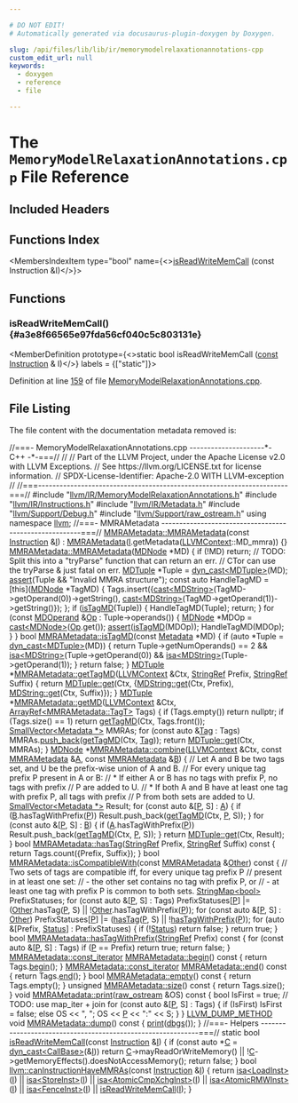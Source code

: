 ```yaml
---

# DO NOT EDIT!
# Automatically generated via docusaurus-plugin-doxygen by Doxygen.

slug: /api/files/lib/lib/ir/memorymodelrelaxationannotations-cpp
custom_edit_url: null
keywords:
  - doxygen
  - reference
  - file

---
```





# The `MemoryModelRelaxationAnnotations.cpp` File Reference

<DoxygenPage pluginConfig={pluginConfig}>



## Included Headers

<IncludesList>
<IncludesListItem
  filePath="llvm/IR/MemoryModelRelaxationAnnotations.h"
  permalink="/docs/api/files/include/include/llvm/include/llvm/ir/memorymodelrelaxationannotations-h"
  isLocal="true" />
<IncludesListItem
  filePath="llvm/IR/Instructions.h"
  permalink="/docs/api/files/include/include/llvm/include/llvm/ir/instructions-h"
  isLocal="true" />
<IncludesListItem
  filePath="llvm/IR/Metadata.h"
  permalink="/docs/api/files/include/include/llvm/include/llvm/ir/metadata-h"
  isLocal="true" />
<IncludesListItem
  filePath="llvm/Support/Debug.h"
  permalink="/docs/api/files/include/include/llvm/include/llvm/support/debug-h"
  isLocal="true" />
<IncludesListItem
  filePath="llvm/Support/raw_ostream.h"
  permalink="/docs/api/files/include/include/llvm/include/llvm/support/raw-ostream-h"
  isLocal="true" />
</IncludesList>

## Functions Index

<MembersIndex>

<MembersIndexItem
  type="bool"
  name={<><a href="#a3e8f66565e97fda56cf040c5c803131e">isReadWriteMemCall</a> (const Instruction &amp;I)</>}>
</MembersIndexItem>

</MembersIndex>


<SectionDefinition>

## Functions

### isReadWriteMemCall() {#a3e8f66565e97fda56cf040c5c803131e}

<MemberDefinition
  prototype={<>static bool isReadWriteMemCall (<a href="/docs/api/files/lib/lib/target/lib/target/aarch64/aarch64promoteconstant-cpp/#a90f8350fecae261c25be85d38b451bff">const</a> <a href="/docs/api/classes/llvm/instruction">Instruction</a> &amp; I)</>}
  labels = {["static"]}>

Definition at line <a href="#l00159">159</a> of file <a href="/docs/api/files/lib/lib/ir/memorymodelrelaxationannotations-cpp">MemoryModelRelaxationAnnotations.cpp</a>.
</MemberDefinition>

</SectionDefinition>

## File Listing

The file content with the documentation metadata removed is:

<ProgramListing>

<Link id="l00001" /><CodeLine lineNumber="1"><span class="doxyHighlightComment">//===- MemoryModelRelaxationAnnotations.cpp ---------------------&#42;- C++ -&#42;-===//</span></CodeLine>
<Link id="l00002" /><CodeLine lineNumber="2"><span class="doxyHighlightComment">//</span></CodeLine>
<Link id="l00003" /><CodeLine lineNumber="3"><span class="doxyHighlightComment">// Part of the LLVM Project, under the Apache License v2.0 with LLVM Exceptions.</span></CodeLine>
<Link id="l00004" /><CodeLine lineNumber="4"><span class="doxyHighlightComment">// See https://llvm.org/LICENSE.txt for license information.</span></CodeLine>
<Link id="l00005" /><CodeLine lineNumber="5"><span class="doxyHighlightComment">// SPDX-License-Identifier: Apache-2.0 WITH LLVM-exception</span></CodeLine>
<Link id="l00006" /><CodeLine lineNumber="6"><span class="doxyHighlightComment">//</span></CodeLine>
<Link id="l00007" /><CodeLine lineNumber="7"><span class="doxyHighlightComment">//===----------------------------------------------------------------------===//</span></CodeLine>
<Link id="l00008" /><CodeLine lineNumber="8"></CodeLine>
<Link id="l00009" /><CodeLine lineNumber="9"><span class="doxyHighlightPreprocessor">#include &quot;<a href="/docs/api/files/include/include/llvm/include/llvm/ir/memorymodelrelaxationannotations-h">llvm/IR/MemoryModelRelaxationAnnotations.h</a>&quot;</span></CodeLine>
<Link id="l00010" /><CodeLine lineNumber="10"><span class="doxyHighlightPreprocessor">#include &quot;<a href="/docs/api/files/include/include/llvm/include/llvm/ir/instructions-h">llvm/IR/Instructions.h</a>&quot;</span></CodeLine>
<Link id="l00011" /><CodeLine lineNumber="11"><span class="doxyHighlightPreprocessor">#include &quot;<a href="/docs/api/files/include/include/llvm/include/llvm/ir/metadata-h">llvm/IR/Metadata.h</a>&quot;</span></CodeLine>
<Link id="l00012" /><CodeLine lineNumber="12"><span class="doxyHighlightPreprocessor">#include &quot;<a href="/docs/api/files/include/include/llvm/include/llvm/support/debug-h">llvm/Support/Debug.h</a>&quot;</span></CodeLine>
<Link id="l00013" /><CodeLine lineNumber="13"><span class="doxyHighlightPreprocessor">#include &quot;<a href="/docs/api/files/include/include/llvm/include/llvm/support/raw-ostream-h">llvm/Support/raw&#95;ostream.h</a>&quot;</span></CodeLine>
<Link id="l00014" /><CodeLine lineNumber="14"></CodeLine>
<Link id="l00015" /><CodeLine lineNumber="15"><span class="doxyHighlightKeyword">using namespace </span><span class="doxyHighlight"><a href="/docs/api/namespaces/llvm">llvm</a>;</span></CodeLine>
<Link id="l00016" /><CodeLine lineNumber="16"></CodeLine>
<Link id="l00017" /><CodeLine lineNumber="17"><span class="doxyHighlightComment">//===- MMRAMetadata -------------------------------------------------------===//</span></CodeLine>
<Link id="l00018" /><CodeLine lineNumber="18"></CodeLine>
<Link id="l00019" /><CodeLine lineNumber="19" lineLink="/docs/api/classes/llvm/mmrametadata/#a62515cf72e90ebe482d453ae0e8dc249"><span class="doxyHighlight"><a href="/docs/api/classes/llvm/mmrametadata/#aa3956313cdbc57c33fb1bb92b9e7396c">MMRAMetadata::MMRAMetadata</a>(</span><span class="doxyHighlightKeyword">const</span><span class="doxyHighlight"> <a href="/docs/api/classes/llvm/instruction">Instruction</a> &amp;<a href="/docs/api/files/lib/lib/support/md5-cpp/#ac0eafdc9ee161b71e7af98af736952fd">I</a>)</span></CodeLine>
<Link id="l00020" /><CodeLine lineNumber="20"><span class="doxyHighlight">    : <a href="/docs/api/classes/llvm/mmrametadata/#aa3956313cdbc57c33fb1bb92b9e7396c">MMRAMetadata</a>(<a href="/docs/api/files/lib/lib/support/md5-cpp/#ac0eafdc9ee161b71e7af98af736952fd">I</a>.getMetadata(<a href="/docs/api/classes/llvm/llvmcontext">LLVMContext</a>::MD&#95;mmra)) &#123;&#125;</span></CodeLine>
<Link id="l00021" /><CodeLine lineNumber="21"></CodeLine>
<Link id="l00022" /><CodeLine lineNumber="22" lineLink="/docs/api/classes/llvm/mmrametadata/#a30715af2637179fc9c5dcf2c278549a2"><span class="doxyHighlight"><a href="/docs/api/classes/llvm/mmrametadata/#aa3956313cdbc57c33fb1bb92b9e7396c">MMRAMetadata::MMRAMetadata</a>(<a href="/docs/api/classes/llvm/mdnode">MDNode</a> &#42;MD) &#123;</span></CodeLine>
<Link id="l00023" /><CodeLine lineNumber="23"><span class="doxyHighlight">  </span><span class="doxyHighlightKeywordFlow">if</span><span class="doxyHighlight"> (!MD)</span></CodeLine>
<Link id="l00024" /><CodeLine lineNumber="24"><span class="doxyHighlight">    </span><span class="doxyHighlightKeywordFlow">return</span><span class="doxyHighlight">;</span></CodeLine>
<Link id="l00025" /><CodeLine lineNumber="25"></CodeLine>
<Link id="l00026" /><CodeLine lineNumber="26"><span class="doxyHighlight">  </span><span class="doxyHighlightComment">// TODO: Split this into a &quot;tryParse&quot; function that can return an err.</span></CodeLine>
<Link id="l00027" /><CodeLine lineNumber="27"><span class="doxyHighlight">  </span><span class="doxyHighlightComment">// CTor can use the tryParse &amp; just fatal on err.</span></CodeLine>
<Link id="l00028" /><CodeLine lineNumber="28"></CodeLine>
<Link id="l00029" /><CodeLine lineNumber="29"><span class="doxyHighlight">  <a href="/docs/api/classes/llvm/mdtuple">MDTuple</a> &#42;Tuple = <a href="/docs/api/namespaces/llvm/#a22eeee01734061ac1b31ccd994c49eef">dyn&#95;cast&lt;MDTuple&gt;</a>(MD);</span></CodeLine>
<Link id="l00030" /><CodeLine lineNumber="30"><span class="doxyHighlight">  <a href="/docs/api/files/lib/lib/target/lib/target/amdgpu/silowercontrolflow-cpp/#a4868c5d81c5ccc98c47aeab6244346a0">assert</a>(Tuple &amp;&amp; </span><span class="doxyHighlightStringLiteral">&quot;Invalid MMRA structure&quot;</span><span class="doxyHighlight">);</span></CodeLine>
<Link id="l00031" /><CodeLine lineNumber="31"></CodeLine>
<Link id="l00032" /><CodeLine lineNumber="32"><span class="doxyHighlight">  </span><span class="doxyHighlightKeyword">const</span><span class="doxyHighlight"> </span><span class="doxyHighlightKeyword">auto</span><span class="doxyHighlight"> HandleTagMD = &#91;</span><span class="doxyHighlightKeyword">this</span><span class="doxyHighlight">&#93;(<a href="/docs/api/classes/llvm/mdnode">MDNode</a> &#42;TagMD) &#123;</span></CodeLine>
<Link id="l00033" /><CodeLine lineNumber="33"><span class="doxyHighlight">    Tags.insert(&#123;<a href="/docs/api/namespaces/llvm/#ac4fc845f5ed92de63cd4474f128f5fc5">cast&lt;MDString&gt;</a>(TagMD-&gt;getOperand(0))-&gt;getString(),</span></CodeLine>
<Link id="l00034" /><CodeLine lineNumber="34"><span class="doxyHighlight">                 <a href="/docs/api/namespaces/llvm/#ac4fc845f5ed92de63cd4474f128f5fc5">cast&lt;MDString&gt;</a>(TagMD-&gt;getOperand(1))-&gt;getString()&#125;);</span></CodeLine>
<Link id="l00035" /><CodeLine lineNumber="35"><span class="doxyHighlight">  &#125;;</span></CodeLine>
<Link id="l00036" /><CodeLine lineNumber="36"></CodeLine>
<Link id="l00037" /><CodeLine lineNumber="37"><span class="doxyHighlight">  </span><span class="doxyHighlightKeywordFlow">if</span><span class="doxyHighlight"> (<a href="/docs/api/classes/llvm/mmrametadata/#adc12abf5111460ab83037ed8b1d435bc">isTagMD</a>(Tuple)) &#123;</span></CodeLine>
<Link id="l00038" /><CodeLine lineNumber="38"><span class="doxyHighlight">    HandleTagMD(Tuple);</span></CodeLine>
<Link id="l00039" /><CodeLine lineNumber="39"><span class="doxyHighlight">    </span><span class="doxyHighlightKeywordFlow">return</span><span class="doxyHighlight">;</span></CodeLine>
<Link id="l00040" /><CodeLine lineNumber="40"><span class="doxyHighlight">  &#125;</span></CodeLine>
<Link id="l00041" /><CodeLine lineNumber="41"></CodeLine>
<Link id="l00042" /><CodeLine lineNumber="42"><span class="doxyHighlight">  </span><span class="doxyHighlightKeywordFlow">for</span><span class="doxyHighlight"> (</span><span class="doxyHighlightKeyword">const</span><span class="doxyHighlight"> <a href="/docs/api/classes/llvm/mdoperand">MDOperand</a> &amp;<a href="/docs/api/namespaces/llvm/#ab471937b9a227e70c7fe8bd9604014d6">Op</a> : Tuple-&gt;operands()) &#123;</span></CodeLine>
<Link id="l00043" /><CodeLine lineNumber="43"><span class="doxyHighlight">    <a href="/docs/api/classes/llvm/mdnode">MDNode</a> &#42;MDOp = <a href="/docs/api/namespaces/llvm/#ac4fc845f5ed92de63cd4474f128f5fc5">cast&lt;MDNode&gt;</a>(<a href="/docs/api/namespaces/llvm/#ab471937b9a227e70c7fe8bd9604014d6">Op</a>.get());</span></CodeLine>
<Link id="l00044" /><CodeLine lineNumber="44"><span class="doxyHighlight">    <a href="/docs/api/files/lib/lib/target/lib/target/amdgpu/silowercontrolflow-cpp/#a4868c5d81c5ccc98c47aeab6244346a0">assert</a>(<a href="/docs/api/classes/llvm/mmrametadata/#adc12abf5111460ab83037ed8b1d435bc">isTagMD</a>(MDOp));</span></CodeLine>
<Link id="l00045" /><CodeLine lineNumber="45"><span class="doxyHighlight">    HandleTagMD(MDOp);</span></CodeLine>
<Link id="l00046" /><CodeLine lineNumber="46"><span class="doxyHighlight">  &#125;</span></CodeLine>
<Link id="l00047" /><CodeLine lineNumber="47"><span class="doxyHighlight">&#125;</span></CodeLine>
<Link id="l00048" /><CodeLine lineNumber="48"></CodeLine>
<Link id="l00049" /><CodeLine lineNumber="49" lineLink="/docs/api/classes/llvm/mmrametadata/#adc12abf5111460ab83037ed8b1d435bc"><span class="doxyHighlightKeywordType">bool</span><span class="doxyHighlight"> <a href="/docs/api/classes/llvm/mmrametadata/#adc12abf5111460ab83037ed8b1d435bc">MMRAMetadata::isTagMD</a>(</span><span class="doxyHighlightKeyword">const</span><span class="doxyHighlight"> <a href="/docs/api/classes/llvm/metadata">Metadata</a> &#42;MD) &#123;</span></CodeLine>
<Link id="l00050" /><CodeLine lineNumber="50"><span class="doxyHighlight">  </span><span class="doxyHighlightKeywordFlow">if</span><span class="doxyHighlight"> (</span><span class="doxyHighlightKeyword">auto</span><span class="doxyHighlight"> &#42;Tuple = <a href="/docs/api/namespaces/llvm/#a22eeee01734061ac1b31ccd994c49eef">dyn&#95;cast&lt;MDTuple&gt;</a>(MD)) &#123;</span></CodeLine>
<Link id="l00051" /><CodeLine lineNumber="51"><span class="doxyHighlight">    </span><span class="doxyHighlightKeywordFlow">return</span><span class="doxyHighlight"> Tuple-&gt;getNumOperands() == 2 &amp;&amp;</span></CodeLine>
<Link id="l00052" /><CodeLine lineNumber="52"><span class="doxyHighlight">           <a href="/docs/api/namespaces/llvm/#a92ca992e52dddc420f4b069cae06dfbe">isa&lt;MDString&gt;</a>(Tuple-&gt;getOperand(0)) &amp;&amp;</span></CodeLine>
<Link id="l00053" /><CodeLine lineNumber="53"><span class="doxyHighlight">           <a href="/docs/api/namespaces/llvm/#a92ca992e52dddc420f4b069cae06dfbe">isa&lt;MDString&gt;</a>(Tuple-&gt;getOperand(1));</span></CodeLine>
<Link id="l00054" /><CodeLine lineNumber="54"><span class="doxyHighlight">  &#125;</span></CodeLine>
<Link id="l00055" /><CodeLine lineNumber="55"><span class="doxyHighlight">  </span><span class="doxyHighlightKeywordFlow">return</span><span class="doxyHighlight"> </span><span class="doxyHighlightKeyword">false</span><span class="doxyHighlight">;</span></CodeLine>
<Link id="l00056" /><CodeLine lineNumber="56"><span class="doxyHighlight">&#125;</span></CodeLine>
<Link id="l00057" /><CodeLine lineNumber="57"></CodeLine>
<Link id="l00058" /><CodeLine lineNumber="58" lineLink="/docs/api/classes/llvm/mmrametadata/#a21debae1a7f83353999791930c1f54d2"><span class="doxyHighlight"><a href="/docs/api/classes/llvm/mdtuple">MDTuple</a> &#42;<a href="/docs/api/classes/llvm/mmrametadata/#a21debae1a7f83353999791930c1f54d2">MMRAMetadata::getTagMD</a>(<a href="/docs/api/classes/llvm/llvmcontext">LLVMContext</a> &amp;Ctx, <a href="/docs/api/classes/llvm/stringref">StringRef</a> Prefix,</span></CodeLine>
<Link id="l00059" /><CodeLine lineNumber="59"><span class="doxyHighlight">                                <a href="/docs/api/classes/llvm/stringref">StringRef</a> Suffix) &#123;</span></CodeLine>
<Link id="l00060" /><CodeLine lineNumber="60"><span class="doxyHighlight">  </span><span class="doxyHighlightKeywordFlow">return</span><span class="doxyHighlight"> <a href="/docs/api/classes/llvm/mdtuple/#aad2e50b107c264353f4de80e03f9f754">MDTuple::get</a>(Ctx,</span></CodeLine>
<Link id="l00061" /><CodeLine lineNumber="61"><span class="doxyHighlight">                      &#123;<a href="/docs/api/classes/llvm/mdstring/#affbb7e2e9ad8d18114816f2443d672b9">MDString::get</a>(Ctx, Prefix), <a href="/docs/api/classes/llvm/mdstring/#affbb7e2e9ad8d18114816f2443d672b9">MDString::get</a>(Ctx, Suffix)&#125;);</span></CodeLine>
<Link id="l00062" /><CodeLine lineNumber="62"><span class="doxyHighlight">&#125;</span></CodeLine>
<Link id="l00063" /><CodeLine lineNumber="63"></CodeLine>
<Link id="l00064" /><CodeLine lineNumber="64" lineLink="/docs/api/classes/llvm/mmrametadata/#a740cc66df7ae1a9b71a8082e2a3e4a9c"><span class="doxyHighlight"><a href="/docs/api/classes/llvm/mdtuple">MDTuple</a> &#42;<a href="/docs/api/classes/llvm/mmrametadata/#a740cc66df7ae1a9b71a8082e2a3e4a9c">MMRAMetadata::getMD</a>(<a href="/docs/api/classes/llvm/llvmcontext">LLVMContext</a> &amp;Ctx,</span></CodeLine>
<Link id="l00065" /><CodeLine lineNumber="65"><span class="doxyHighlight">                             <a href="/docs/api/classes/llvm/arrayref">ArrayRef&lt;MMRAMetadata::TagT&gt;</a> Tags) &#123;</span></CodeLine>
<Link id="l00066" /><CodeLine lineNumber="66"><span class="doxyHighlight">  </span><span class="doxyHighlightKeywordFlow">if</span><span class="doxyHighlight"> (Tags.empty())</span></CodeLine>
<Link id="l00067" /><CodeLine lineNumber="67"><span class="doxyHighlight">    </span><span class="doxyHighlightKeywordFlow">return</span><span class="doxyHighlight"> </span><span class="doxyHighlightKeyword">nullptr</span><span class="doxyHighlight">;</span></CodeLine>
<Link id="l00068" /><CodeLine lineNumber="68"></CodeLine>
<Link id="l00069" /><CodeLine lineNumber="69"><span class="doxyHighlight">  </span><span class="doxyHighlightKeywordFlow">if</span><span class="doxyHighlight"> (Tags.size() == 1)</span></CodeLine>
<Link id="l00070" /><CodeLine lineNumber="70"><span class="doxyHighlight">    </span><span class="doxyHighlightKeywordFlow">return</span><span class="doxyHighlight"> <a href="/docs/api/classes/llvm/mmrametadata/#a21debae1a7f83353999791930c1f54d2">getTagMD</a>(Ctx, Tags.front());</span></CodeLine>
<Link id="l00071" /><CodeLine lineNumber="71"></CodeLine>
<Link id="l00072" /><CodeLine lineNumber="72"><span class="doxyHighlight">  <a href="/docs/api/classes/llvm/smallvector">SmallVector&lt;Metadata &#42;&gt;</a> MMRAs;</span></CodeLine>
<Link id="l00073" /><CodeLine lineNumber="73"><span class="doxyHighlight">  </span><span class="doxyHighlightKeywordFlow">for</span><span class="doxyHighlight"> (</span><span class="doxyHighlightKeyword">const</span><span class="doxyHighlight"> </span><span class="doxyHighlightKeyword">auto</span><span class="doxyHighlight"> &amp;<a href="/docs/api/namespaces/llvm/#ac226f3d2b9ca090171a8e0a8cb92c343ac101058e7ea21bbbf2a5ac893088e90b">Tag</a> : Tags)</span></CodeLine>
<Link id="l00074" /><CodeLine lineNumber="74"><span class="doxyHighlight">    MMRAs.<a href="/docs/api/classes/llvm/smallvectortemplatebase/#af42bfbc067df27c19ee2fc859df58799">push&#95;back</a>(<a href="/docs/api/classes/llvm/mmrametadata/#a21debae1a7f83353999791930c1f54d2">getTagMD</a>(Ctx, <a href="/docs/api/namespaces/llvm/#ac226f3d2b9ca090171a8e0a8cb92c343ac101058e7ea21bbbf2a5ac893088e90b">Tag</a>));</span></CodeLine>
<Link id="l00075" /><CodeLine lineNumber="75"><span class="doxyHighlight">  </span><span class="doxyHighlightKeywordFlow">return</span><span class="doxyHighlight"> <a href="/docs/api/classes/llvm/mdtuple/#aad2e50b107c264353f4de80e03f9f754">MDTuple::get</a>(Ctx, MMRAs);</span></CodeLine>
<Link id="l00076" /><CodeLine lineNumber="76"><span class="doxyHighlight">&#125;</span></CodeLine>
<Link id="l00077" /><CodeLine lineNumber="77"></CodeLine>
<Link id="l00078" /><CodeLine lineNumber="78" lineLink="/docs/api/classes/llvm/mmrametadata/#a6ef87eb55b64d064718fec836a989773"><span class="doxyHighlight"><a href="/docs/api/classes/llvm/mdnode">MDNode</a> &#42;<a href="/docs/api/classes/llvm/mmrametadata/#a6ef87eb55b64d064718fec836a989773">MMRAMetadata::combine</a>(<a href="/docs/api/classes/llvm/llvmcontext">LLVMContext</a> &amp;Ctx, </span><span class="doxyHighlightKeyword">const</span><span class="doxyHighlight"> <a href="/docs/api/classes/llvm/mmrametadata/#aa3956313cdbc57c33fb1bb92b9e7396c">MMRAMetadata</a> &amp;<a href="/docs/api/files/lib/lib/ir/builtingcs-cpp/#a2e38c85003a042421cde1647632d0b72">A</a>,</span></CodeLine>
<Link id="l00079" /><CodeLine lineNumber="79"><span class="doxyHighlight">                              </span><span class="doxyHighlightKeyword">const</span><span class="doxyHighlight"> <a href="/docs/api/classes/llvm/mmrametadata/#aa3956313cdbc57c33fb1bb92b9e7396c">MMRAMetadata</a> &amp;<a href="/docs/api/files/lib/lib/ir/builtingcs-cpp/#ae76959fe811ba090de4cba69ac00f1da">B</a>) &#123;</span></CodeLine>
<Link id="l00080" /><CodeLine lineNumber="80"><span class="doxyHighlight">  </span><span class="doxyHighlightComment">// Let A and B be two tags set, and U be the prefix-wise union of A and B.</span></CodeLine>
<Link id="l00081" /><CodeLine lineNumber="81"><span class="doxyHighlight">  </span><span class="doxyHighlightComment">// For every unique tag prefix P present in A or B:</span></CodeLine>
<Link id="l00082" /><CodeLine lineNumber="82"><span class="doxyHighlight">  </span><span class="doxyHighlightComment">// &#42; If either A or B has no tags with prefix P, no tags with prefix</span></CodeLine>
<Link id="l00083" /><CodeLine lineNumber="83"><span class="doxyHighlight">  </span><span class="doxyHighlightComment">//   P are added to U.</span></CodeLine>
<Link id="l00084" /><CodeLine lineNumber="84"><span class="doxyHighlight">  </span><span class="doxyHighlightComment">// &#42; If both A and B have at least one tag with prefix P, all tags with prefix</span></CodeLine>
<Link id="l00085" /><CodeLine lineNumber="85"><span class="doxyHighlight">  </span><span class="doxyHighlightComment">//   P from both sets are added to U.</span></CodeLine>
<Link id="l00086" /><CodeLine lineNumber="86"></CodeLine>
<Link id="l00087" /><CodeLine lineNumber="87"><span class="doxyHighlight">  <a href="/docs/api/classes/llvm/smallvector">SmallVector&lt;Metadata &#42;&gt;</a> Result;</span></CodeLine>
<Link id="l00088" /><CodeLine lineNumber="88"></CodeLine>
<Link id="l00089" /><CodeLine lineNumber="89"><span class="doxyHighlight">  </span><span class="doxyHighlightKeywordFlow">for</span><span class="doxyHighlight"> (</span><span class="doxyHighlightKeyword">const</span><span class="doxyHighlight"> </span><span class="doxyHighlightKeyword">auto</span><span class="doxyHighlight"> &amp;&#91;<a href="/docs/api/files/lib/lib/option/option-cpp/#a04665169063c8ca1f2ea96c27fc7c2b2">P</a>, S&#93; : <a href="/docs/api/files/lib/lib/ir/builtingcs-cpp/#a2e38c85003a042421cde1647632d0b72">A</a>) &#123;</span></CodeLine>
<Link id="l00090" /><CodeLine lineNumber="90"><span class="doxyHighlight">    </span><span class="doxyHighlightKeywordFlow">if</span><span class="doxyHighlight"> (<a href="/docs/api/files/lib/lib/ir/builtingcs-cpp/#ae76959fe811ba090de4cba69ac00f1da">B</a>.hasTagWithPrefix(<a href="/docs/api/files/lib/lib/option/option-cpp/#a04665169063c8ca1f2ea96c27fc7c2b2">P</a>))</span></CodeLine>
<Link id="l00091" /><CodeLine lineNumber="91"><span class="doxyHighlight">      Result.push&#95;back(<a href="/docs/api/classes/llvm/mmrametadata/#a21debae1a7f83353999791930c1f54d2">getTagMD</a>(Ctx, <a href="/docs/api/files/lib/lib/option/option-cpp/#a04665169063c8ca1f2ea96c27fc7c2b2">P</a>, S));</span></CodeLine>
<Link id="l00092" /><CodeLine lineNumber="92"><span class="doxyHighlight">  &#125;</span></CodeLine>
<Link id="l00093" /><CodeLine lineNumber="93"><span class="doxyHighlight">  </span><span class="doxyHighlightKeywordFlow">for</span><span class="doxyHighlight"> (</span><span class="doxyHighlightKeyword">const</span><span class="doxyHighlight"> </span><span class="doxyHighlightKeyword">auto</span><span class="doxyHighlight"> &amp;&#91;<a href="/docs/api/files/lib/lib/option/option-cpp/#a04665169063c8ca1f2ea96c27fc7c2b2">P</a>, S&#93; : <a href="/docs/api/files/lib/lib/ir/builtingcs-cpp/#ae76959fe811ba090de4cba69ac00f1da">B</a>) &#123;</span></CodeLine>
<Link id="l00094" /><CodeLine lineNumber="94"><span class="doxyHighlight">    </span><span class="doxyHighlightKeywordFlow">if</span><span class="doxyHighlight"> (<a href="/docs/api/files/lib/lib/ir/builtingcs-cpp/#a2e38c85003a042421cde1647632d0b72">A</a>.hasTagWithPrefix(<a href="/docs/api/files/lib/lib/option/option-cpp/#a04665169063c8ca1f2ea96c27fc7c2b2">P</a>))</span></CodeLine>
<Link id="l00095" /><CodeLine lineNumber="95"><span class="doxyHighlight">      Result.push&#95;back(<a href="/docs/api/classes/llvm/mmrametadata/#a21debae1a7f83353999791930c1f54d2">getTagMD</a>(Ctx, <a href="/docs/api/files/lib/lib/option/option-cpp/#a04665169063c8ca1f2ea96c27fc7c2b2">P</a>, S));</span></CodeLine>
<Link id="l00096" /><CodeLine lineNumber="96"><span class="doxyHighlight">  &#125;</span></CodeLine>
<Link id="l00097" /><CodeLine lineNumber="97"></CodeLine>
<Link id="l00098" /><CodeLine lineNumber="98"><span class="doxyHighlight">  </span><span class="doxyHighlightKeywordFlow">return</span><span class="doxyHighlight"> <a href="/docs/api/classes/llvm/mdtuple/#aad2e50b107c264353f4de80e03f9f754">MDTuple::get</a>(Ctx, Result);</span></CodeLine>
<Link id="l00099" /><CodeLine lineNumber="99"><span class="doxyHighlight">&#125;</span></CodeLine>
<Link id="l00100" /><CodeLine lineNumber="100"></CodeLine>
<Link id="l00101" /><CodeLine lineNumber="101" lineLink="/docs/api/classes/llvm/mmrametadata/#a8b78d64cf61b8799977b5dc5fa46f4a3"><span class="doxyHighlightKeywordType">bool</span><span class="doxyHighlight"> <a href="/docs/api/classes/llvm/mmrametadata/#a8b78d64cf61b8799977b5dc5fa46f4a3">MMRAMetadata::hasTag</a>(<a href="/docs/api/classes/llvm/stringref">StringRef</a> Prefix, <a href="/docs/api/classes/llvm/stringref">StringRef</a> Suffix)</span><span class="doxyHighlightKeyword"> const </span><span class="doxyHighlight">&#123;</span></CodeLine>
<Link id="l00102" /><CodeLine lineNumber="102"><span class="doxyHighlight">  </span><span class="doxyHighlightKeywordFlow">return</span><span class="doxyHighlight"> Tags.count(&#123;Prefix, Suffix&#125;);</span></CodeLine>
<Link id="l00103" /><CodeLine lineNumber="103"><span class="doxyHighlight">&#125;</span></CodeLine>
<Link id="l00104" /><CodeLine lineNumber="104"></CodeLine>
<Link id="l00105" /><CodeLine lineNumber="105" lineLink="/docs/api/classes/llvm/mmrametadata/#aaf3ed74ac29f60016baac4c8b1bf9518"><span class="doxyHighlightKeywordType">bool</span><span class="doxyHighlight"> <a href="/docs/api/classes/llvm/mmrametadata/#aaf3ed74ac29f60016baac4c8b1bf9518">MMRAMetadata::isCompatibleWith</a>(</span><span class="doxyHighlightKeyword">const</span><span class="doxyHighlight"> <a href="/docs/api/classes/llvm/mmrametadata/#aa3956313cdbc57c33fb1bb92b9e7396c">MMRAMetadata</a> &amp;<a href="/docs/api/namespaces/llvm/#a9eb4f5b98b70ee4fab9614ed58282c1fa6311ae17c1ee52b36e68aaf4ad066387">Other</a>)</span><span class="doxyHighlightKeyword"> const </span><span class="doxyHighlight">&#123;</span></CodeLine>
<Link id="l00106" /><CodeLine lineNumber="106"><span class="doxyHighlight">  </span><span class="doxyHighlightComment">// Two sets of tags are compatible iff, for every unique tag prefix P</span></CodeLine>
<Link id="l00107" /><CodeLine lineNumber="107"><span class="doxyHighlight">  </span><span class="doxyHighlightComment">// present in at least one set:</span></CodeLine>
<Link id="l00108" /><CodeLine lineNumber="108"><span class="doxyHighlight">  </span><span class="doxyHighlightComment">//   - the other set contains no tag with prefix P, or</span></CodeLine>
<Link id="l00109" /><CodeLine lineNumber="109"><span class="doxyHighlight">  </span><span class="doxyHighlightComment">//   - at least one tag with prefix P is common to both sets.</span></CodeLine>
<Link id="l00110" /><CodeLine lineNumber="110"></CodeLine>
<Link id="l00111" /><CodeLine lineNumber="111"><span class="doxyHighlight">  <a href="/docs/api/classes/llvm/stringmap">StringMap&lt;bool&gt;</a> PrefixStatuses;</span></CodeLine>
<Link id="l00112" /><CodeLine lineNumber="112"><span class="doxyHighlight">  </span><span class="doxyHighlightKeywordFlow">for</span><span class="doxyHighlight"> (</span><span class="doxyHighlightKeyword">const</span><span class="doxyHighlight"> </span><span class="doxyHighlightKeyword">auto</span><span class="doxyHighlight"> &amp;&#91;<a href="/docs/api/files/lib/lib/option/option-cpp/#a04665169063c8ca1f2ea96c27fc7c2b2">P</a>, S&#93; : Tags)</span></CodeLine>
<Link id="l00113" /><CodeLine lineNumber="113"><span class="doxyHighlight">    PrefixStatuses&#91;<a href="/docs/api/files/lib/lib/option/option-cpp/#a04665169063c8ca1f2ea96c27fc7c2b2">P</a>&#93; |= (<a href="/docs/api/namespaces/llvm/#a9eb4f5b98b70ee4fab9614ed58282c1fa6311ae17c1ee52b36e68aaf4ad066387">Other</a>.hasTag(<a href="/docs/api/files/lib/lib/option/option-cpp/#a04665169063c8ca1f2ea96c27fc7c2b2">P</a>, S) || !<a href="/docs/api/namespaces/llvm/#a9eb4f5b98b70ee4fab9614ed58282c1fa6311ae17c1ee52b36e68aaf4ad066387">Other</a>.hasTagWithPrefix(<a href="/docs/api/files/lib/lib/option/option-cpp/#a04665169063c8ca1f2ea96c27fc7c2b2">P</a>));</span></CodeLine>
<Link id="l00114" /><CodeLine lineNumber="114"><span class="doxyHighlight">  </span><span class="doxyHighlightKeywordFlow">for</span><span class="doxyHighlight"> (</span><span class="doxyHighlightKeyword">const</span><span class="doxyHighlight"> </span><span class="doxyHighlightKeyword">auto</span><span class="doxyHighlight"> &amp;&#91;<a href="/docs/api/files/lib/lib/option/option-cpp/#a04665169063c8ca1f2ea96c27fc7c2b2">P</a>, S&#93; : <a href="/docs/api/namespaces/llvm/#a9eb4f5b98b70ee4fab9614ed58282c1fa6311ae17c1ee52b36e68aaf4ad066387">Other</a>)</span></CodeLine>
<Link id="l00115" /><CodeLine lineNumber="115"><span class="doxyHighlight">    PrefixStatuses&#91;<a href="/docs/api/files/lib/lib/option/option-cpp/#a04665169063c8ca1f2ea96c27fc7c2b2">P</a>&#93; |= (<a href="/docs/api/classes/llvm/mmrametadata/#a8b78d64cf61b8799977b5dc5fa46f4a3">hasTag</a>(<a href="/docs/api/files/lib/lib/option/option-cpp/#a04665169063c8ca1f2ea96c27fc7c2b2">P</a>, S) || !<a href="/docs/api/classes/llvm/mmrametadata/#ad8158ebbedf99ebbb2e6998fa936b070">hasTagWithPrefix</a>(<a href="/docs/api/files/lib/lib/option/option-cpp/#a04665169063c8ca1f2ea96c27fc7c2b2">P</a>));</span></CodeLine>
<Link id="l00116" /><CodeLine lineNumber="116"></CodeLine>
<Link id="l00117" /><CodeLine lineNumber="117"><span class="doxyHighlight">  </span><span class="doxyHighlightKeywordFlow">for</span><span class="doxyHighlight"> (</span><span class="doxyHighlightKeyword">auto</span><span class="doxyHighlight"> &amp;&#91;Prefix, <a href="/docs/api/structs/status">Status</a>&#93; : PrefixStatuses) &#123;</span></CodeLine>
<Link id="l00118" /><CodeLine lineNumber="118"><span class="doxyHighlight">    </span><span class="doxyHighlightKeywordFlow">if</span><span class="doxyHighlight"> (!<a href="/docs/api/structs/status">Status</a>)</span></CodeLine>
<Link id="l00119" /><CodeLine lineNumber="119"><span class="doxyHighlight">      </span><span class="doxyHighlightKeywordFlow">return</span><span class="doxyHighlight"> </span><span class="doxyHighlightKeyword">false</span><span class="doxyHighlight">;</span></CodeLine>
<Link id="l00120" /><CodeLine lineNumber="120"><span class="doxyHighlight">  &#125;</span></CodeLine>
<Link id="l00121" /><CodeLine lineNumber="121"></CodeLine>
<Link id="l00122" /><CodeLine lineNumber="122"><span class="doxyHighlight">  </span><span class="doxyHighlightKeywordFlow">return</span><span class="doxyHighlight"> </span><span class="doxyHighlightKeyword">true</span><span class="doxyHighlight">;</span></CodeLine>
<Link id="l00123" /><CodeLine lineNumber="123"><span class="doxyHighlight">&#125;</span></CodeLine>
<Link id="l00124" /><CodeLine lineNumber="124"></CodeLine>
<Link id="l00125" /><CodeLine lineNumber="125" lineLink="/docs/api/classes/llvm/mmrametadata/#ad8158ebbedf99ebbb2e6998fa936b070"><span class="doxyHighlightKeywordType">bool</span><span class="doxyHighlight"> <a href="/docs/api/classes/llvm/mmrametadata/#ad8158ebbedf99ebbb2e6998fa936b070">MMRAMetadata::hasTagWithPrefix</a>(<a href="/docs/api/classes/llvm/stringref">StringRef</a> Prefix)</span><span class="doxyHighlightKeyword"> const </span><span class="doxyHighlight">&#123;</span></CodeLine>
<Link id="l00126" /><CodeLine lineNumber="126"><span class="doxyHighlight">  </span><span class="doxyHighlightKeywordFlow">for</span><span class="doxyHighlight"> (</span><span class="doxyHighlightKeyword">const</span><span class="doxyHighlight"> </span><span class="doxyHighlightKeyword">auto</span><span class="doxyHighlight"> &amp;&#91;<a href="/docs/api/files/lib/lib/option/option-cpp/#a04665169063c8ca1f2ea96c27fc7c2b2">P</a>, S&#93; : Tags)</span></CodeLine>
<Link id="l00127" /><CodeLine lineNumber="127"><span class="doxyHighlight">    </span><span class="doxyHighlightKeywordFlow">if</span><span class="doxyHighlight"> (<a href="/docs/api/files/lib/lib/option/option-cpp/#a04665169063c8ca1f2ea96c27fc7c2b2">P</a> == Prefix)</span></CodeLine>
<Link id="l00128" /><CodeLine lineNumber="128"><span class="doxyHighlight">      </span><span class="doxyHighlightKeywordFlow">return</span><span class="doxyHighlight"> </span><span class="doxyHighlightKeyword">true</span><span class="doxyHighlight">;</span></CodeLine>
<Link id="l00129" /><CodeLine lineNumber="129"><span class="doxyHighlight">  </span><span class="doxyHighlightKeywordFlow">return</span><span class="doxyHighlight"> </span><span class="doxyHighlightKeyword">false</span><span class="doxyHighlight">;</span></CodeLine>
<Link id="l00130" /><CodeLine lineNumber="130"><span class="doxyHighlight">&#125;</span></CodeLine>
<Link id="l00131" /><CodeLine lineNumber="131"></CodeLine>
<Link id="l00132" /><CodeLine lineNumber="132" lineLink="/docs/api/classes/llvm/mmrametadata/#a843a73428d3d42f8c35fdf583f9472a3"><span class="doxyHighlight"><a href="/docs/api/classes/llvm/mmrametadata/#a7347514c22f9b012daf8d509260650ef">MMRAMetadata::const&#95;iterator</a> <a href="/docs/api/classes/llvm/mmrametadata/#a843a73428d3d42f8c35fdf583f9472a3">MMRAMetadata::begin</a>()</span><span class="doxyHighlightKeyword"> const </span><span class="doxyHighlight">&#123;</span></CodeLine>
<Link id="l00133" /><CodeLine lineNumber="133"><span class="doxyHighlight">  </span><span class="doxyHighlightKeywordFlow">return</span><span class="doxyHighlight"> Tags.<a href="/docs/api/classes/llvm/smallvectortemplatecommon/#a8a045d250952c0867382a9840ee18fdf">begin</a>();</span></CodeLine>
<Link id="l00134" /><CodeLine lineNumber="134"><span class="doxyHighlight">&#125;</span></CodeLine>
<Link id="l00135" /><CodeLine lineNumber="135"></CodeLine>
<Link id="l00136" /><CodeLine lineNumber="136" lineLink="/docs/api/classes/llvm/mmrametadata/#a9fad045c033490f84912cf335c4f53b3"><span class="doxyHighlight"><a href="/docs/api/classes/llvm/mmrametadata/#a7347514c22f9b012daf8d509260650ef">MMRAMetadata::const&#95;iterator</a> <a href="/docs/api/classes/llvm/mmrametadata/#a9fad045c033490f84912cf335c4f53b3">MMRAMetadata::end</a>()</span><span class="doxyHighlightKeyword"> const </span><span class="doxyHighlight">&#123; </span><span class="doxyHighlightKeywordFlow">return</span><span class="doxyHighlight"> Tags.<a href="/docs/api/classes/llvm/smallvectortemplatecommon/#a075e34e98605d0e7c289763a104869ac">end</a>(); &#125;</span></CodeLine>
<Link id="l00137" /><CodeLine lineNumber="137"></CodeLine>
<Link id="l00138" /><CodeLine lineNumber="138" lineLink="/docs/api/classes/llvm/mmrametadata/#a7365698abe78d2abaabfde14fadebc22"><span class="doxyHighlightKeywordType">bool</span><span class="doxyHighlight"> <a href="/docs/api/classes/llvm/mmrametadata/#a7365698abe78d2abaabfde14fadebc22">MMRAMetadata::empty</a>()</span><span class="doxyHighlightKeyword"> const </span><span class="doxyHighlight">&#123; </span><span class="doxyHighlightKeywordFlow">return</span><span class="doxyHighlight"> Tags.empty(); &#125;</span></CodeLine>
<Link id="l00139" /><CodeLine lineNumber="139"></CodeLine>
<Link id="l00140" /><CodeLine lineNumber="140" lineLink="/docs/api/classes/llvm/mmrametadata/#a76e67ce68572845ce4f7c544a451b2db"><span class="doxyHighlightKeywordType">unsigned</span><span class="doxyHighlight"> <a href="/docs/api/classes/llvm/mmrametadata/#a76e67ce68572845ce4f7c544a451b2db">MMRAMetadata::size</a>()</span><span class="doxyHighlightKeyword"> const </span><span class="doxyHighlight">&#123; </span><span class="doxyHighlightKeywordFlow">return</span><span class="doxyHighlight"> Tags.size(); &#125;</span></CodeLine>
<Link id="l00141" /><CodeLine lineNumber="141"></CodeLine>
<Link id="l00142" /><CodeLine lineNumber="142" lineLink="/docs/api/classes/llvm/mmrametadata/#a6bb20baf27609341ba053298f5406794"><span class="doxyHighlightKeywordType">void</span><span class="doxyHighlight"> <a href="/docs/api/classes/llvm/mmrametadata/#a6bb20baf27609341ba053298f5406794">MMRAMetadata::print</a>(<a href="/docs/api/classes/llvm/raw-ostream">raw&#95;ostream</a> &amp;OS)</span><span class="doxyHighlightKeyword"> const </span><span class="doxyHighlight">&#123;</span></CodeLine>
<Link id="l00143" /><CodeLine lineNumber="143"><span class="doxyHighlight">  </span><span class="doxyHighlightKeywordType">bool</span><span class="doxyHighlight"> IsFirst = </span><span class="doxyHighlightKeyword">true</span><span class="doxyHighlight">;</span></CodeLine>
<Link id="l00144" /><CodeLine lineNumber="144"><span class="doxyHighlight">  </span><span class="doxyHighlightComment">// TODO: use map&#95;iter + join</span></CodeLine>
<Link id="l00145" /><CodeLine lineNumber="145"><span class="doxyHighlight">  </span><span class="doxyHighlightKeywordFlow">for</span><span class="doxyHighlight"> (</span><span class="doxyHighlightKeyword">const</span><span class="doxyHighlight"> </span><span class="doxyHighlightKeyword">auto</span><span class="doxyHighlight"> &amp;&#91;<a href="/docs/api/files/lib/lib/option/option-cpp/#a04665169063c8ca1f2ea96c27fc7c2b2">P</a>, S&#93; : Tags) &#123;</span></CodeLine>
<Link id="l00146" /><CodeLine lineNumber="146"><span class="doxyHighlight">    </span><span class="doxyHighlightKeywordFlow">if</span><span class="doxyHighlight"> (IsFirst)</span></CodeLine>
<Link id="l00147" /><CodeLine lineNumber="147"><span class="doxyHighlight">      IsFirst = </span><span class="doxyHighlightKeyword">false</span><span class="doxyHighlight">;</span></CodeLine>
<Link id="l00148" /><CodeLine lineNumber="148"><span class="doxyHighlight">    </span><span class="doxyHighlightKeywordFlow">else</span></CodeLine>
<Link id="l00149" /><CodeLine lineNumber="149"><span class="doxyHighlight">      OS &lt;&lt; </span><span class="doxyHighlightStringLiteral">&quot;, &quot;</span><span class="doxyHighlight">;</span></CodeLine>
<Link id="l00150" /><CodeLine lineNumber="150"><span class="doxyHighlight">    OS &lt;&lt; <a href="/docs/api/files/lib/lib/option/option-cpp/#a04665169063c8ca1f2ea96c27fc7c2b2">P</a> &lt;&lt; </span><span class="doxyHighlightStringLiteral">&quot;:&quot;</span><span class="doxyHighlight"> &lt;&lt; S;</span></CodeLine>
<Link id="l00151" /><CodeLine lineNumber="151"><span class="doxyHighlight">  &#125;</span></CodeLine>
<Link id="l00152" /><CodeLine lineNumber="152"><span class="doxyHighlight">&#125;</span></CodeLine>
<Link id="l00153" /><CodeLine lineNumber="153"></CodeLine>
<Link id="l00154" /><CodeLine lineNumber="154"><span class="doxyHighlight"><a href="/docs/api/files/include/include/llvm/include/llvm/support/compiler-h/#aa863693eef567397d9c292da5bf22d34">LLVM&#95;DUMP&#95;METHOD</a></span></CodeLine>
<Link id="l00155" /><CodeLine lineNumber="155" lineLink="/docs/api/classes/llvm/mmrametadata/#ae067e19143423cb70331c6489dfe38e5"><span class="doxyHighlightKeywordType">void</span><span class="doxyHighlight"> <a href="/docs/api/classes/llvm/mmrametadata/#ae067e19143423cb70331c6489dfe38e5">MMRAMetadata::dump</a>()</span><span class="doxyHighlightKeyword"> const </span><span class="doxyHighlight">&#123; <a href="/docs/api/classes/llvm/mmrametadata/#a6bb20baf27609341ba053298f5406794">print</a>(<a href="/docs/api/namespaces/llvm/#a7c46c742c31be54870e2038048e6b391">dbgs</a>()); &#125;</span></CodeLine>
<Link id="l00156" /><CodeLine lineNumber="156"></CodeLine>
<Link id="l00157" /><CodeLine lineNumber="157"><span class="doxyHighlightComment">//===- Helpers ------------------------------------------------------------===//</span></CodeLine>
<Link id="l00158" /><CodeLine lineNumber="158"></CodeLine>
<Link id="l00159" /><CodeLine lineNumber="159" lineLink="#a3e8f66565e97fda56cf040c5c803131e"><span class="doxyHighlightKeyword">static</span><span class="doxyHighlight"> </span><span class="doxyHighlightKeywordType">bool</span><span class="doxyHighlight"> <a href="#a3e8f66565e97fda56cf040c5c803131e">isReadWriteMemCall</a>(</span><span class="doxyHighlightKeyword">const</span><span class="doxyHighlight"> <a href="/docs/api/classes/llvm/instruction">Instruction</a> &amp;<a href="/docs/api/files/lib/lib/support/md5-cpp/#ac0eafdc9ee161b71e7af98af736952fd">I</a>) &#123;</span></CodeLine>
<Link id="l00160" /><CodeLine lineNumber="160"><span class="doxyHighlight">  </span><span class="doxyHighlightKeywordFlow">if</span><span class="doxyHighlight"> (</span><span class="doxyHighlightKeyword">const</span><span class="doxyHighlight"> </span><span class="doxyHighlightKeyword">auto</span><span class="doxyHighlight"> &#42;<a href="/docs/api/namespaces/llvm/callingconv/#ac6aa1387c4375260e2468eb5a77fdb4cafd841a49aec1539bc88abc8ff9e170fb">C</a> = <a href="/docs/api/namespaces/llvm/#a22eeee01734061ac1b31ccd994c49eef">dyn&#95;cast&lt;CallBase&gt;</a>(&amp;<a href="/docs/api/files/lib/lib/support/md5-cpp/#ac0eafdc9ee161b71e7af98af736952fd">I</a>))</span></CodeLine>
<Link id="l00161" /><CodeLine lineNumber="161"><span class="doxyHighlight">    </span><span class="doxyHighlightKeywordFlow">return</span><span class="doxyHighlight"> <a href="/docs/api/namespaces/llvm/callingconv/#ac6aa1387c4375260e2468eb5a77fdb4cafd841a49aec1539bc88abc8ff9e170fb">C</a>-&gt;mayReadOrWriteMemory() ||</span></CodeLine>
<Link id="l00162" /><CodeLine lineNumber="162"><span class="doxyHighlight">           !<a href="/docs/api/namespaces/llvm/callingconv/#ac6aa1387c4375260e2468eb5a77fdb4cafd841a49aec1539bc88abc8ff9e170fb">C</a>-&gt;getMemoryEffects().doesNotAccessMemory();</span></CodeLine>
<Link id="l00163" /><CodeLine lineNumber="163"><span class="doxyHighlight">  </span><span class="doxyHighlightKeywordFlow">return</span><span class="doxyHighlight"> </span><span class="doxyHighlightKeyword">false</span><span class="doxyHighlight">;</span></CodeLine>
<Link id="l00164" /><CodeLine lineNumber="164"><span class="doxyHighlight">&#125;</span></CodeLine>
<Link id="l00165" /><CodeLine lineNumber="165"></CodeLine>
<Link id="l00166" /><CodeLine lineNumber="166" lineLink="/docs/api/namespaces/llvm/#a13a6fc9e4817123a0dd6f15bc83cade4"><span class="doxyHighlightKeywordType">bool</span><span class="doxyHighlight"> <a href="/docs/api/namespaces/llvm/#a13a6fc9e4817123a0dd6f15bc83cade4">llvm::canInstructionHaveMMRAs</a>(</span><span class="doxyHighlightKeyword">const</span><span class="doxyHighlight"> <a href="/docs/api/classes/llvm/instruction">Instruction</a> &amp;<a href="/docs/api/files/lib/lib/support/md5-cpp/#ac0eafdc9ee161b71e7af98af736952fd">I</a>) &#123;</span></CodeLine>
<Link id="l00167" /><CodeLine lineNumber="167"><span class="doxyHighlight">  </span><span class="doxyHighlightKeywordFlow">return</span><span class="doxyHighlight"> <a href="/docs/api/namespaces/llvm/#a92ca992e52dddc420f4b069cae06dfbe">isa&lt;LoadInst&gt;</a>(<a href="/docs/api/files/lib/lib/support/md5-cpp/#ac0eafdc9ee161b71e7af98af736952fd">I</a>) || <a href="/docs/api/namespaces/llvm/#a92ca992e52dddc420f4b069cae06dfbe">isa&lt;StoreInst&gt;</a>(<a href="/docs/api/files/lib/lib/support/md5-cpp/#ac0eafdc9ee161b71e7af98af736952fd">I</a>) || <a href="/docs/api/namespaces/llvm/#a92ca992e52dddc420f4b069cae06dfbe">isa&lt;AtomicCmpXchgInst&gt;</a>(<a href="/docs/api/files/lib/lib/support/md5-cpp/#ac0eafdc9ee161b71e7af98af736952fd">I</a>) ||</span></CodeLine>
<Link id="l00168" /><CodeLine lineNumber="168"><span class="doxyHighlight">         <a href="/docs/api/namespaces/llvm/#a92ca992e52dddc420f4b069cae06dfbe">isa&lt;AtomicRMWInst&gt;</a>(<a href="/docs/api/files/lib/lib/support/md5-cpp/#ac0eafdc9ee161b71e7af98af736952fd">I</a>) || <a href="/docs/api/namespaces/llvm/#a92ca992e52dddc420f4b069cae06dfbe">isa&lt;FenceInst&gt;</a>(<a href="/docs/api/files/lib/lib/support/md5-cpp/#ac0eafdc9ee161b71e7af98af736952fd">I</a>) || <a href="#a3e8f66565e97fda56cf040c5c803131e">isReadWriteMemCall</a>(<a href="/docs/api/files/lib/lib/support/md5-cpp/#ac0eafdc9ee161b71e7af98af736952fd">I</a>);</span></CodeLine>
<Link id="l00169" /><CodeLine lineNumber="169"><span class="doxyHighlight">&#125;</span></CodeLine>

</ProgramListing>


</DoxygenPage>
